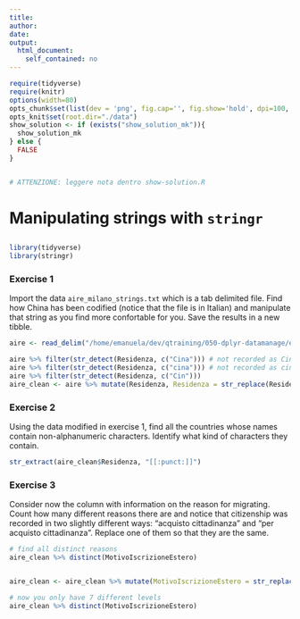 ```yaml
---
title:
author:
date:
output:
  html_document:
    self_contained: no
---
```



```r
require(tidyverse) 
require(knitr) 
options(width=80)
opts_chunk$set(list(dev = 'png', fig.cap='', fig.show='hold', dpi=100, fig.width=7, fig.height=7, fig.pos='H!'))#, fig.path="figures/lm-"))
opts_knit$set(root.dir="./data")
show_solution <- if (exists("show_solution_mk")){
  show_solution_mk
} else {
  FALSE
}


# ATTENZIONE: leggere nota dentro show-solution.R
```



Manipulating strings with `stringr`
================================


## 

```r
library(tidyverse)
library(stringr)
```


### Exercise 1

Import the data `aire_milano_strings.txt` which is a tab delimited file. Find how China has been codified (notice that the file is in Italian) and manipulate that string as you find more confortable for you. Save the results in a new tibble.

```r
aire <- read_delim("/home/emanuela/dev/qtraining/050-dplyr-datamanage/exercises/data/aire_milano_strings.txt", delim = "\t")
```


```r
aire %>% filter(str_detect(Residenza, c("Cina"))) # not recorded as Cina
aire %>% filter(str_detect(Residenza, c("cina"))) # not recorded as cina
aire %>% filter(str_detect(Residenza, c("Cin"))) 
aire_clean <- aire %>% mutate(Residenza, Residenza = str_replace(Residenza, c("Cinese, Rep. Popolare"), "Cina"))
```



### Exercise 2

Using the data modified in exercise 1, find all the countries whose names contain non-alphanumeric characters. Identify what kind of characters they contain.


```r
str_extract(aire_clean$Residenza, "[[:punct:]]")
```


### Exercise 3

Consider now the column with information on the reason for migrating. Count how many different reasons there are and notice that citizenship was recorded in two slightly different ways: "acquisto cittadinanza" and "per acquisto cittadinanza". Replace one of them so that they are the same.


```r
# find all distinct reasons
aire_clean %>% distinct(MotivoIscrizioneEstero)


aire_clean <- aire_clean %>% mutate(MotivoIscrizioneEstero = str_replace(MotivoIscrizioneEstero, c("^acquisto cittadinanza"), "per acquisto cittadinanza")) # if you do not add "^" it also replaces "acquisto cittadinanza" when detected in "per acquisto cittadinanza"

# now you only have 7 different levels
aire_clean %>% distinct(MotivoIscrizioneEstero)
```


